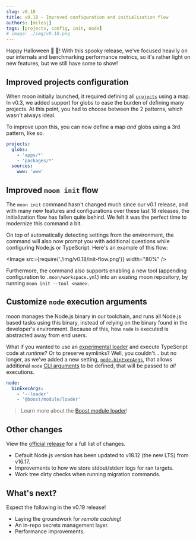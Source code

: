 ```yaml
---
slug: v0.18
title: v0.18 - Improved configuration and initialization flow
authors: [milesj]
tags: [projects, config, init, node]
# image: ./img/v0.18.png
---
```



Happy Halloween 🎃 👻! With this spooky release, we've focused heavily on our internals and
benchmarking performance metrics, so it's rather light on new features, but we still have some to
show!

<!--truncate-->

## Improved projects configuration

When moon initially launched, it required defining all
[`projects`](../docs/config/workspace#projects) using a map. In v0.3, we added support for globs to
ease the burden of defining many projects. At this point, you had to choose between the 2 patterns,
which wasn't always ideal.

To improve upon this, you can now define a map _and_ globs using a 3rd pattern, like so.

```yaml title=".moon/workspace.yml"
projects:
  globs:
    - 'apps/*'
    - 'packages/*'
  sources:
    www: 'www'
```

## Improved `moon init` flow

The `moon init` command hasn't changed much since our v0.1 release, and with many new features and
configurations over these last 18 releases, the initialization flow has fallen quite behind. We felt
it was the perfect time to modernize this command a bit.

On top of automatically detecting settings from the environment, the command will also now prompt
you with additional questions while configuring Node.js or TypeScript. Here's an example of this
flow:

<Image src={require('./img/v0.18/init-flow.png')} width="80%" />

Furthermore, the command also supports enabling a new tool (appending configuration to
`.moon/workspace.yml`) into an _existing_ moon repository, by running `moon init --tool <name>`.

## Customize `node` execution arguments

moon manages the Node.js binary in our toolchain, and runs all Node.js based tasks using this
binary, instead of relying on the binary found in the developer's environment. Because of this, how
`node` is executed is abstracted away from end users.

What if you wanted to use an [experimental loader](https://nodejs.org/api/esm.html#loaders) and
execute TypeScript code at _runtime_? Or to preserve symlinks? Well, you couldn't... but no longer,
as we've added a new setting, [`node.binExecArgs`](../docs/config/workspace#binexecargs), that
allows additional `node` [CLI arguments](https://nodejs.org/api/cli.html#options) to be defined,
that will be passed to _all_ executions.

```yaml title=".moon/workspace.yml" {2-4}
node:
  binExecArgs:
    - '--loader'
    - '@boost/module/loader'
```

> Learn more about the
> [Boost module loader](https://boostlib.dev/docs/module#ecmascript-module-loaders)!

## Other changes

View the
[official release](https://github.com/moonrepo/moon/releases/tag/%40moonrepo%2Fcli%400.18.0) for a
full list of changes.

- Default Node.js version has been updated to v18.12 (the new LTS) from v16.17.
- Improvements to how we store stdout/stderr logs for ran targets.
- Work tree dirty checks when running migration commands.

## What's next?

Expect the following in the v0.19 release!

- Laying the groundwork for _remote caching_!
- An in-repo secrets management layer.
- Performance improvements.
